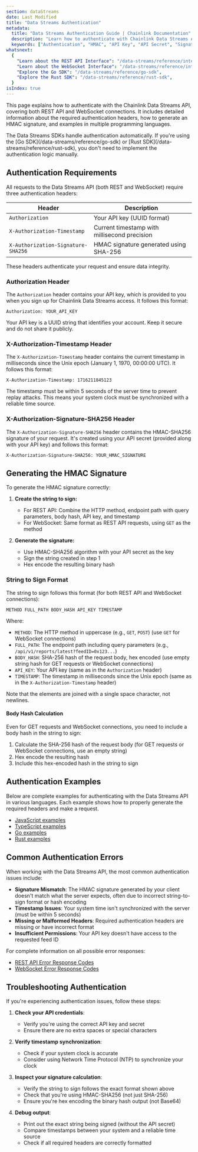 ```yaml
---
section: dataStreams
date: Last Modified
title: "Data Streams Authentication"
metadata:
  title: "Data Streams Authentication Guide | Chainlink Documentation"
  description: "Learn how to authenticate with Chainlink Data Streams APIs using HMAC signatures for both REST API and WebSocket connections with examples in multiple languages."
  keywords: ["Authentication", "HMAC", "API Key", "API Secret", "Signature", "Security", "Data Streams"]
whatsnext:
  {
    "Learn about the REST API Interface": "/data-streams/reference/interface-api",
    "Learn about the WebSocket Interface": "/data-streams/reference/interface-ws",
    "Explore the Go SDK": "/data-streams/reference/go-sdk",
    "Explore the Rust SDK": "/data-streams/reference/rust-sdk",
  }
isIndex: true
---
```



<DataStreams section="dsNotes" />

This page explains how to authenticate with the Chainlink Data Streams API, covering both REST API and WebSocket connections. It includes detailed information about the required authentication headers, how to generate an HMAC signature, and examples in multiple programming languages.

<Aside type="note" title="Data Streams SDKs">
  The Data Streams SDKs handle authentication automatically. If you're using the [Go
  SDK](/data-streams/reference/go-sdk) or [Rust SDK](/data-streams/reference/rust-sdk), you don't need to implement the
  authentication logic manually.
</Aside>

## Authentication Requirements

All requests to the Data Streams API (both REST and WebSocket) require three authentication headers:

| Header                             | Description                                  |
| ---------------------------------- | -------------------------------------------- |
| `Authorization`                    | Your API key (UUID format)                   |
| `X-Authorization-Timestamp`        | Current timestamp with millisecond precision |
| `X-Authorization-Signature-SHA256` | HMAC signature generated using SHA-256       |

These headers authenticate your request and ensure data integrity.

### Authorization Header

The `Authorization` header contains your API key, which is provided to you when you sign up for Chainlink Data Streams access. It follows this format:

```
Authorization: YOUR_API_KEY
```

Your API key is a UUID string that identifies your account. Keep it secure and do not share it publicly.

### X-Authorization-Timestamp Header

The `X-Authorization-Timestamp` header contains the current timestamp in milliseconds since the Unix epoch (January 1, 1970, 00:00:00 UTC). It follows this format:

```
X-Authorization-Timestamp: 1716211845123
```

The timestamp must be within 5 seconds of the server time to prevent replay attacks. This means your system clock must be synchronized with a reliable time source.

### X-Authorization-Signature-SHA256 Header

The `X-Authorization-Signature-SHA256` header contains the HMAC-SHA256 signature of your request. It's created using your API secret (provided along with your API key) and follows this format:

```
X-Authorization-Signature-SHA256: YOUR_HMAC_SIGNATURE
```

## Generating the HMAC Signature

To generate the HMAC signature correctly:

1. **Create the string to sign:**

   - For REST API: Combine the HTTP method, endpoint path with query parameters, body hash, API key, and timestamp
   - For WebSocket: Same format as REST API requests, using `GET` as the method

1. **Generate the signature:**
   - Use HMAC-SHA256 algorithm with your API secret as the key
   - Sign the string created in step 1
   - Hex encode the resulting binary hash

### String to Sign Format

The string to sign follows this format (for both REST API and WebSocket connections):

```
METHOD FULL_PATH BODY_HASH API_KEY TIMESTAMP
```

Where:

- `METHOD`: The HTTP method in uppercase (e.g., `GET`, `POST`) (use `GET` for WebSocket connections)
- `FULL_PATH`: The endpoint path including query parameters (e.g., `/api/v1/reports/latest?feedID=0x123...`)
- `BODY_HASH`: SHA-256 hash of the request body, hex encoded (use empty string hash for GET requests or WebSocket connections)
- `API_KEY`: Your API key (same as in the `Authorization` header)
- `TIMESTAMP`: The timestamp in milliseconds since the Unix epoch (same as in the `X-Authorization-Timestamp` header)

Note that the elements are joined with a single space character, not newlines.

#### Body Hash Calculation

Even for GET requests and WebSocket connections, you need to include a body hash in the string to sign:

1. Calculate the SHA-256 hash of the request body (for GET requests or WebSocket connections, use an empty string)
1. Hex encode the resulting hash
1. Include this hex-encoded hash in the string to sign

## Authentication Examples

Below are complete examples for authenticating with the Data Streams API in various languages. Each example shows how to properly generate the required headers and make a request.

- [JavaScript examples](/data-streams/reference/authentication/javascript-examples)
- [TypeScript examples](/data-streams/reference/authentication/typescript-examples)
- [Go examples](/data-streams/reference/authentication/go-examples)
- [Rust examples](/data-streams/reference/authentication/rust-examples)

## Common Authentication Errors

When working with the Data Streams API, the most common authentication issues include:

- **Signature Mismatch**: The HMAC signature generated by your client doesn't match what the server expects, often due to incorrect string-to-sign format or hash encoding
- **Timestamp Issues**: Your system time isn't synchronized with the server (must be within 5 seconds)
- **Missing or Malformed Headers**: Required authentication headers are missing or have incorrect format
- **Insufficient Permissions**: Your API key doesn't have access to the requested feed ID

For complete information on all possible error responses:

- [REST API Error Response Codes](/data-streams/reference/interface-api#error-response-codes)
- [WebSocket Error Response Codes](/data-streams/reference/interface-ws#error-response-codes)

## Troubleshooting Authentication

If you're experiencing authentication issues, follow these steps:

1. **Check your API credentials**:

   - Verify you're using the correct API key and secret
   - Ensure there are no extra spaces or special characters

1. **Verify timestamp synchronization**:

   - Check if your system clock is accurate
   - Consider using Network Time Protocol (NTP) to synchronize your clock

1. **Inspect your signature calculation**:

   - Verify the string to sign follows the exact format shown above
   - Check that you're using HMAC-SHA256 (not just SHA-256)
   - Ensure you're hex encoding the binary hash output (not Base64)

1. **Debug output**:

   - Print out the exact string being signed (without the API secret)
   - Compare timestamps between your system and a reliable time source
   - Check if all required headers are correctly formatted
